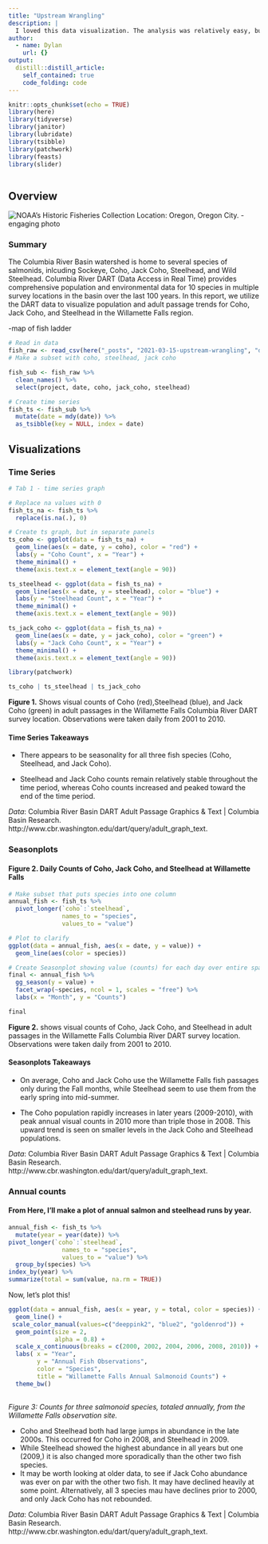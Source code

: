 ```yaml
---
title: "Upstream Wrangling"
description: |
  I loved this data visualization. The analysis was relatively easy, but introduced me to timeseries data. This sort of post exemplifies the visual style I plan to bring in future work. 
author:
  - name: Dylan
    url: {}
output:
  distill::distill_article:
    self_contained: true
    code_folding: code
---
```



```r
knitr::opts_chunk$set(echo = TRUE)
library(here)
library(tidyverse)
library(janitor)
library(lubridate)
library(tsibble)
library(patchwork)
library(feasts)
library(slider)



```


## Overview

![NOAA's Historic Fisheries Collection Location: Oregon, Oregon City.](https://upload.wikimedia.org/wikipedia/commons/c/cb/Salmon_leaping_at_Willamette_Falls.jpg)
-engaging photo


### Summary 

The Columbia River Basin watershed is home to several species of salmonids, inlcuding Sockeye, Coho, Jack Coho, Steelhead, and Wild Steelhead.  Columbia River DART (Data Access in Real Time) provides comprehensive population and environmental data for 10 species in multiple survey locations in the basin over the last 100 years.  In this report, we utilize the DART data to visualize population and adult passage trends for Coho, Jack Coho, and Steelhead in the Willamette Falls region.  







-map of fish ladder


```r

# Read in data
fish_raw <- read_csv(here("_posts", "2021-03-15-upstream-wrangling", "data", "willamette_fish_passage.csv"))
# Make a subset with coho, steelhead, jack coho

fish_sub <- fish_raw %>% 
  clean_names() %>% 
  select(project, date, coho, jack_coho, steelhead) 

# Create time series
fish_ts <- fish_sub %>% 
  mutate(date = mdy(date)) %>% 
  as_tsibble(key = NULL, index = date)

```

## Visualizations {.tabset}

### Time Series


```r

# Tab 1 - time series graph

# Replace na values with 0
fish_ts_na <- fish_ts %>% 
  replace(is.na(.), 0)

# Create ts graph, but in separate panels
ts_coho <- ggplot(data = fish_ts_na) +
  geom_line(aes(x = date, y = coho), color = "red") +
  labs(y = "Coho Count", x = "Year") +
  theme_minimal() +
  theme(axis.text.x = element_text(angle = 90))

ts_steelhead <- ggplot(data = fish_ts_na) +
  geom_line(aes(x = date, y = steelhead), color = "blue") +
  labs(y = "Steelhead Count", x = "Year") +
  theme_minimal() +
  theme(axis.text.x = element_text(angle = 90))

ts_jack_coho <- ggplot(data = fish_ts_na) +
  geom_line(aes(x = date, y = jack_coho), color = "green") +
  labs(y = "Jack Coho Count", x = "Year") +
  theme_minimal() +
  theme(axis.text.x = element_text(angle = 90))

library(patchwork)

ts_coho | ts_steelhead | ts_jack_coho 

```

**Figure 1.** Shows visual counts of Coho (red),Steelhead (blue), and Jack Coho (green) in adult passages in the Willamette Falls Columbia River DART survey location. Observations were taken daily from 2001 to 2010.  

#### Time Series Takeaways 

- There appears to be seasonality for all three fish species (Coho, Steelhead, and Jack Coho).

- Steelhead and Jack Coho counts remain relatively stable throughout the time period, whereas Coho counts increased and peaked toward the end of the time period.


*Data*: Columbia River Basin DART Adult Passage Graphics & Text | Columbia Basin Research. http://www.cbr.washington.edu/dart/query/adult_graph_text.



### Seasonplots

#### **Figure 2.** Daily Counts of Coho, Jack Coho, and Steelhead at Willamette Falls
```r
# Make subset that puts species into one column
annual_fish <- fish_ts %>%
  pivot_longer(`coho`:`steelhead`,
               names_to = "species",
               values_to = "value")

# Plot to clarify
ggplot(data = annual_fish, aes(x = date, y = value)) +
  geom_line(aes(color = species))
```


```r
# Create Seasonplot showing value (counts) for each day over entire span of data, store as object
final <- annual_fish %>% 
  gg_season(y = value) +  
  facet_wrap(~species, ncol = 1, scales = "free") %>% 
  labs(x = "Month", y = "Counts")

final


```

**Figure 2.** shows visual counts of Coho, Jack Coho, and Steelhead in adult passages in the Willamette Falls Columbia River DART survey location. Observations were taken daily from 2001 to 2010.  



#### Seasonplots Takeaways

- On average, Coho and Jack Coho use the Willamette Falls fish passages only during the Fall months, while Steelhead seem to use them from the early spring into mid-summer.

- The Coho population rapidly increases in later years (2009-2010), with peak annual visual counts in 2010 more than triple those in 2008. This upward trend is seen on smaller levels in the Jack Coho and Steelhead populations.  







*Data*: Columbia River Basin DART Adult Passage Graphics & Text | Columbia Basin Research. http://www.cbr.washington.edu/dart/query/adult_graph_text.


### Annual counts


#### From Here, I'll make a plot of annual salmon and steelhead runs by year. 


```r
annual_fish <- fish_ts %>%
  mutate(year = year(date)) %>% 
pivot_longer(`coho`:`steelhead`,
               names_to = "species",
               values_to = "value") %>% 
  group_by(species) %>% 
index_by(year) %>% 
summarize(total = sum(value, na.rm = TRUE))

```

Now, let's plot this!

```r
ggplot(data = annual_fish, aes(x = year, y = total, color = species)) + 
  geom_line() +
 scale_color_manual(values=c("deeppink2", "blue2", "goldenrod")) +
  geom_point(size = 2,
             alpha = 0.8) +
  scale_x_continuous(breaks = c(2000, 2002, 2004, 2006, 2008, 2010)) +
  labs( x = "Year",
        y = "Annual Fish Observations",
        color = "Species",
        title = "Willamette Falls Annual Salmonoid Counts") +
  theme_bw()
  

```
*Figure 3: Counts for three salmonoid species, totaled annually, from the Willamette Falls observation site.*

- Coho and Steelhead both had large jumps in abundance in the late 2000s. This occurred for Coho in 2008, and Steelhead in 2009. 
- While Steelhead showed the highest abundance in all years but one (2009,) it is also changed more sporadically than the other two fish species. 
- It may be worth looking at older data, to see if Jack Coho abundance was ever on par with the other two fish. It may have declined heavily at some point. Alternatively, all 3 species mau have declines prior to 2000, and only Jack Coho has not rebounded.



*Data*: Columbia River Basin DART Adult Passage Graphics & Text | Columbia Basin Research. http://www.cbr.washington.edu/dart/query/adult_graph_text.

